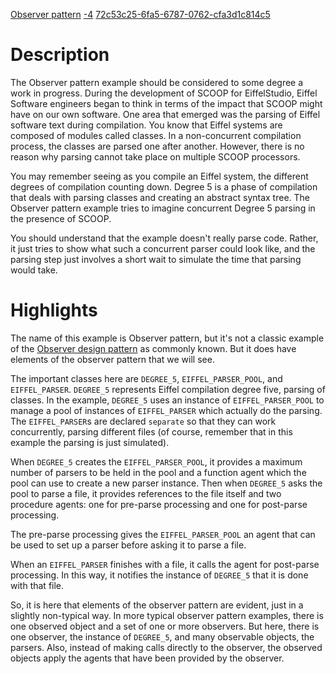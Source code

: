 [[Property:title|Observer pattern]]
[[Property:weight|-4]]
[[Property:uuid|72c53c25-6fa5-6787-0762-cfa3d1c814c5]]
{{UnderConstruction}}

=Description=

The Observer pattern example should be considered to some degree a work in progress. During the development of SCOOP for EiffelStudio, Eiffel Software engineers began to think in terms of the impact that SCOOP might have on our own software. One area that emerged was the parsing of Eiffel software text during compilation. You know that Eiffel systems are composed of modules called classes. In a non-concurrent compilation process, the classes are parsed one after another. However, there is no reason why parsing cannot take place on multiple SCOOP processors. 

You may remember seeing as you compile an Eiffel system, the different degrees of compilation counting down. Degree 5 is a phase of compilation that deals with parsing classes and creating an abstract syntax tree. The Observer pattern example tries to imagine concurrent Degree 5 parsing in the presence of SCOOP.

You should understand that the example doesn't really parse code. Rather, it just tries to show what such a concurrent parser could look like, and the parsing step just involves a short wait to simulate the time that parsing would take.


=Highlights=

The name of this example is Observer pattern, but it's not a classic example of the [http://en.wikipedia.org/wiki/Observer_pattern Observer design pattern] as commonly known. But it does have elements of the observer pattern that we will see.

The important classes here are <code>DEGREE_5</code>, <code>EIFFEL_PARSER_POOL</code>, and <code>EIFFEL_PARSER</code>. <code>DEGREE_5</code> represents Eiffel compilation degree five, parsing of classes. In the example, <code>DEGREE_5</code> uses an instance of <code>EIFFEL_PARSER_POOL</code> to manage a pool of instances of <code>EIFFEL_PARSER</code> which actually do the parsing. The <code>EIFFEL_PARSER</code>s are declared <code>separate</code> so that they can work concurrently, parsing different files (of course, remember that in this example the parsing is just simulated). 

When <code>DEGREE_5</code> creates the <code>EIFFEL_PARSER_POOL</code>, it provides a maximum number of parsers to be held in the pool and a function agent which the pool can use to create a new parser instance. Then when <code>DEGREE_5</code> asks the pool to parse a file, it provides references to the file itself and two procedure agents: one for pre-parse processing and one for post-parse processing. 

The pre-parse processing gives the <code>EIFFEL_PARSER_POOL</code> an agent that can be used to set up a parser before asking it to parse a file. 

When an <code>EIFFEL_PARSER</code> finishes with a file, it calls the agent for post-parse processing. In this way, it notifies the instance of <code>DEGREE_5</code> that it is done with that file. 

So, it is here that elements of the observer pattern are evident, just in a slightly non-typical way. In more typical observer pattern examples, there is one observed object and a set of one or more observers. But here, there is one observer, the instance of <code>DEGREE_5</code>, and many observable objects, the parsers. Also, instead of making calls directly to the observer, the observed objects apply the agents that have been provided by the observer. 




